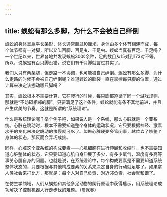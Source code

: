 ```yaml
---
---
---
```

title: 蜈蚣有那么多脚，为什么不会被自己绊倒
---




蜈蚣的身体呈扁平长条形，体长通常超过10厘米，身体由多个体节相连而成，每个体节都有一对脚，所以又叫百脚、百足虫、千足虫。蜈蚣当真有百足、千足吗？一个世纪以来，世界各地共发现蜈蚣3000余种，足的数目从15对到173对不等。所以，说蜈蚣有百只脚没错，说它们有千只脚就言过其实了。

我们人只有两条腿，但走路一不协调，也可能被自己绊倒。蜈蚣有那么多脚，为什么走路的时候不会被自己绊倒呢？难道蜈蚣的脑袋一直在掌控每只脚的位置，通过计算来决定该挪动哪只脚吗？



其实，蜈蚣根本不需要计算，它在爬行的时候，每只脚都遵循了同一个游戏规则，那就是“不妨碍相邻的脚”。只要满足了这个条件，蜈蚣就能有条不紊地前进，并且产生优美的节奏。这就是所谓的“系统理论”。

什么是系统理论呢？举个例子吧，如果说人是一个系统，那么心脏就是一个亚系统。心脏在跳动时，根本不需要知道整个身体的运动状况，它只要根据神经、激素水平的变化来决定跳动的快慢就可以了。如果心脏硬要多管闲事，越位去了解整个身体的状态，那反而会弄巧成拙。

同样，心脏这个亚系统的构成要素——心肌细胞在进行伸展和收缩时，也不需要知道心脏整体的状态，它只要知道心肌自身伸展了多少，有多少氧气，温度有多高等事关心肌自身的问题。也就是说，在系统理论中，每个构成要素是不需要知道系统整体状态的，只要根据与其他构成要素的关系来决定自身的行动就足够了。如果拿人类社会来打比方，那就是：每个人对自己负责、对近邻负责，社会就和谐了。

在仿生学领域，人们从蜈蚣和其他多足动物的爬行原理中获得启示，用系统理论成功解决了控制机器人行走步伐的难题。（周保春）